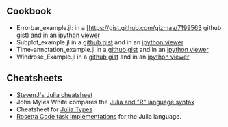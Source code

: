== Cookbook ==

* Errorbar_example.jl: in a [https://gist.github.com/gizmaa/7199563 github gist) and in an [http://nbviewer.ipython.org/7210792 ipython viewer]
* Subplot_example.jl in a [https://gist.github.com/gizmaa/7199540 github gist] and in an [http://nbviewer.ipython.org/7211037 ipython viewer]
* Time-annotation_example.jl in a [https://gist.github.com/gizmaa/7199519 github gist] and in an [http://nbviewer.ipython.org/7211049 ipython viewer]
* Windrose_Example.jl in a [https://gist.github.com/gizmaa/7199478 github gist] and in an [http:/nbviewer.ipython.org/7211059 ipython viewer]


== Cheatsheets ==
* [http://math.mit.edu/%7Estevenj/Julia-cheatsheet.pdf StevenJ's Julia cheatsheet]
* John Myles White compares the [http://www.johnmyleswhite.com/notebook/2012/04/09/comparing-julia-and-rs-vocabularies/ Julia and "R" language syntax]
* Cheatsheet for [https://github.com/tanmaykm/julia_types Julia Types]
* [https://github.com/karbarcca/Rosetta-Julia Rosetta Code task implementations] for the Julia language.

